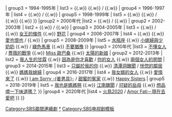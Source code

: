 {{Navbox
|name    = SBS晨間連續劇
|titlestyle   = background-color:#25a7ed;
|title   = [[file:Seoul_Broadcasting_System_logo.svg|50px|link=SBS株式會社]] [[SBS晨間連續劇|{{color|white|晨間連續劇}}]]
|state = <includeonly>collapsed</includeonly>
|groupstyle   = background-color:#25a7ed;
|group1  = 1990年代
|list1   = {{Navbox subgroup
|groupstyle   = background-color:#98dbff;
| group1 = 1991年
| list1  = {{link-ko|孤獨的門|고독의 문}}
| group2 = 1992-1993年
| list2  = {{link-ko|冬候鳥 (1992年電視劇)|겨울새 (1992년 드라마)|冬候鳥}} {{.w}} {{link-ko|冬季女子|가을 여자 (드라마)|冬季女子}} / {{link-ko|愛情的條件 (1993年電視劇)|사랑의 조건|愛情的條件}} {{.w}} {{link-ko|女人的鏡子|여자의 거울}}
| group3 = 1994-1995年
| list3  = {{link-ko|我想要幸福|행복하고 싶어요}} {{.w}} {{link-ko|賣火柴的女人|성냥갑 속의 여자}} {{.w}} {{link-ko|你的窗口|그대의 창}} / {{link-ko|你的聲音|그대 목소리}} {{.w}} {{link-ko|輓歌 (電視劇)|엘레지 (드라마)|輓歌}}
| group4 = 1996-1997年
| list4  = {{link-ko|遇見 (1995年電視劇)|만남 (1995년 드라마)|遇見}} {{.w}} {{link-ko|像他們那樣|때로는 타인처럼}} / {{link-ko|單曲 (電視劇)|단 한번의 노래|單曲}} {{.w}} {{link-ko|只是你|당신 뿐인데}}
| group5 = 1998-1999年
| list5  = {{link-ko|冬去春來|겨울 지나고 봄}} {{.w}} {{link-ko|媽媽的女兒|엄마의 딸}} {{.w}} {{link-ko|擁抱 (1998年電視劇)|포옹 (1998년 드라마)|擁抱}} / {{link-ko|現在戀愛的時候|지금은 사랑할 때}} {{.w}} {{link-ko|她的選擇|그녀의 선택}} {{.w}} {{link-ko|大提琴 (電視劇)|첼로 (드라마)|大提琴}}
}}
|group2  = 2000年代
|list2   = {{Navbox subgroup
|groupstyle   = background-color:#98dbff;
| group1 = 2000-2001年
| list1  = {{link-ko|善良的男人 (2000年電視劇)|착한 남자|善良的男人}} {{.w}} {{link-ko|愛情與離別 (2000年電視劇)|사랑과 이별 (2000년 드라마)|愛情與離別}} {{.w}} {{link-ko|寬恕 (2000年電視劇)|용서 (2000년 드라마)|寬恕}} / {{link-ko|沒有告別的早晨|이별 없는 아침 (2001년 드라마)}} {{.w}} {{link-ko|外出 (2001年電視劇)|외출 (드라마)|外出}}
| group2  = 2002-2003年
| list2   = {{link-ko|媽媽之歌|엄마의 노래}} {{.w}} {{link-ko|冰花 (2003年電視劇)|얼음꽃 (드라마)|冰花}} / {{link-ko|在你身邊 (2003年電視劇)|당신 곁으로|在你身邊}} {{.w}} {{link-ko|夏娃的花園|이브의 화원}}
| group3  = 2004-2005年
| list3   = {{link-ko|求婚 (2004年電視劇)|청혼 (드라마)|求婚}} {{.w}} {{link-ko|選擇 (韓國電視劇)|선택 (드라마)|選擇}} / {{link-ko|珍珠耳環|진주 귀걸이}} {{.w}} [[女王的條件]] {{.w}} [[堅強的野花|野花]]
| group4  = 2006-2007年
| list4   = {{link-ko|好想戀愛|사랑하고 싶다}} {{.w}} {{link-ko|赤腳的愛情|맨발의 사랑}} {{.w}} [[愛恨一線間|愛也恨也]] / {{link-ko|相愛的好日子|사랑하기 좋은 날}} {{.w}} {{link-ko|討厭也喜歡|미워도 좋아}}
| group5  = 2008-2009年
| list5   = [[水瓶座 (電視劇)|水瓶座]] {{.w}} [[小媳婦與少奶奶]] {{.w}} {{link-ko|純潔的你|순결한 당신}} / [[綠色馬車]] {{.w}} [[不要猶豫]]
}}
|group3  = 2010年代
|list3   = {{Navbox subgroup
|groupstyle   = background-color:#98dbff;
| group1 = 2010-2011年
| list1  = [[唐突的女人]] {{.w}} [[不懂女人]] / [[薔薇的戰爭]] {{.w}} [[加油！歐巴桑|Miss 歐巴桑]] {{.w}} [[太陽的新娘]]
| group2 = 2012-2013年
| list2  = [[我人生的甘霖]] {{.w}} [[因為是你才喜歡]] / [[你的女人]] {{.w}} [[兩個女人的房間]]
| group3 = 2014-2015年
| list3  = [[只屬於我的你]] {{.w}} [[清潭洞醜聞]] / [[華麗的鄰居|恍惚的鄰居]] {{.w}} [[媽媽我媳婦]]
| group4 = 2016-2017年
| list4  = [[我女婿的女人]] {{.w}} [[愛情來了 (電視劇)|愛情來了]] {{.w}} [[I am Sorry 姜男具|I am Sorry -{姜男具}-]] / [[甜蜜的冤家]] {{.w}} [[姊姊們的逆襲|Happy Sisters]]
| group5 = 2018-2019年
| list5  = [[我也是媽媽啊]] {{.w}} [[江南醜聞]] / [[可疑的岳母]] {{.w}} [[想品嚐一下味道嗎？]]
}}
|group4  = 2020年代
|list4   = {{Navbox subgroup
|groupstyle   = background-color:#98dbff;
| group1 = 2020-2021年
| list1  = [[媽媽出軌了]] {{.w}} [[火鳥2020]] / [[Amor Fati－現在去愛吧]]
}}
}}
<includeonly>[[Category:SBS晨間連續劇]]</includeonly>
<noinclude>
[[Category:SBS晨間連續劇|*{{PAGENAME}}]]
[[Category:SBS电视剧模板]]
</noinclude>